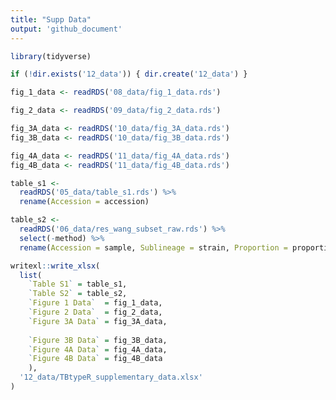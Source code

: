 ```yaml
---
title: "Supp Data"
output: 'github_document'
---
```


```r
library(tidyverse)

if (!dir.exists('12_data')) { dir.create('12_data') }

fig_1_data <- readRDS('08_data/fig_1_data.rds')

fig_2_data <- readRDS('09_data/fig_2_data.rds')

fig_3A_data <- readRDS('10_data/fig_3A_data.rds')
fig_3B_data <- readRDS('10_data/fig_3B_data.rds')

fig_4A_data <- readRDS('11_data/fig_4A_data.rds')
fig_4B_data <- readRDS('11_data/fig_4B_data.rds')

```

```r
table_s1 <- 
  readRDS('05_data/table_s1.rds') %>% 
  rename(Accession = accession)
```

```r
table_s2 <- 
  readRDS('06_data/res_wang_subset_raw.rds') %>% 
  select(-method) %>% 
  rename(Accession = sample, Sublineage = strain, Proportion = proportion)
```

```r
writexl::write_xlsx(
  list(
    `Table S1` = table_s1,
    `Table S2` = table_s2,
    `Figure 1 Data`  = fig_1_data,
    `Figure 2 Data`  = fig_2_data,
    `Figure 3A Data` = fig_3A_data,
    
    `Figure 3B Data` = fig_3B_data,
    `Figure 4A Data` = fig_4A_data,
    `Figure 4B Data` = fig_4B_data
    ),
  '12_data/TBtypeR_supplementary_data.xlsx'
)
```

